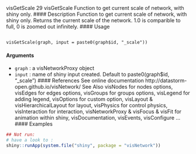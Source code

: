 visGetScale 29
visGetScale Function to get current scale of network, with shiny only.
#### Description
Function to get current scale of network, with shiny only. Returns the current scale of the network.
1.0 is comparible to full, 0 is zoomed out infinitely.
#### Usage
<pre><code>
visGetScale(graph, input = paste0(graph$id, "_scale"))
</code></pre>
#### Arguments
* ``graph`` : a visNetworkProxy object
* ``input`` : name of shiny input created. Default to paste0(graph$id, "_scale")
#### References
See online documentation http://datastorm-open.github.io/visNetwork/
See Also
visNodes for nodes options, visEdges for edges options, visGroups for groups options, visLegend
for adding legend, visOptions for custom option, visLayout & visHierarchicalLayout for layout,
visPhysics for control physics, visInteraction for interaction, visNetworkProxy & visFocus & visFit
for animation within shiny, visDocumentation, visEvents, visConfigure ...
#### Examples
```r
## Not run:
# have a look to :
shiny::runApp(system.file("shiny", package = "visNetwork"))
```
